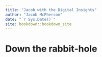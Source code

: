 ```yaml
--- 
title: "Jacob with the Digital Insights"
author: "Jacob McPherson"
date: "`r Sys.Date()`"
site: bookdown::bookdown_site
---
```


# Down the rabbit-hole

